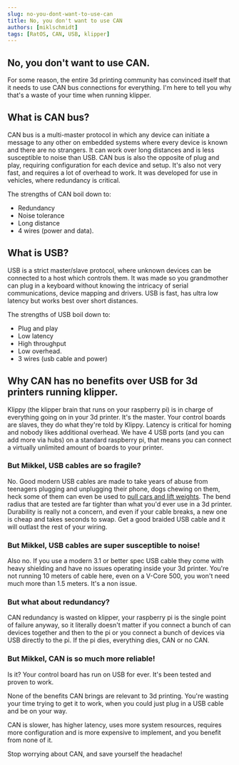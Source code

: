 ```yaml
---
slug: no-you-dont-want-to-use-can
title: No, you don't want to use CAN
authors: [miklschmidt]
tags: [RatOS, CAN, USB, klipper]
---
```


## No, you don't want to use CAN.

For some reason, the entire 3d printing community has convinced itself that it needs to use CAN bus connections for everything. I'm here to tell you why that's a waste of your time when running klipper.

## What is CAN bus?

CAN bus is a multi-master protocol in which any device can initiate a message to any other on embedded systems where every device is known and there are no strangers. It can work over long distances and is less susceptible to noise than USB.
CAN bus is also the opposite of plug and play, requiring configuration for each device and setup. It's also not very fast, and requires a lot of overhead to work. It was developed for use in vehicles, where redundancy is critical.

The strengths of CAN boil down to:

-   Redundancy
-   Noise tolerance
-   Long distance
-   4 wires (power and data).

## What is USB?

USB is a strict master/slave protocol, where unknown devices can be connected to a host which controls them. It was made so you grandmother can plug in a keyboard without knowing the intricacy of serial communications, device mapping and drivers. USB is fast, has ultra low latency but works best over short distances.

The strengths of USB boil down to:

-   Plug and play
-   Low latency
-   High throughput
-   Low overhead.
-   3 wires (usb cable and power)

## Why CAN has no benefits over USB for 3d printers running klipper.

Klippy (the klipper brain that runs on your raspberry pi) is in charge of everything going on in your 3d printer. It's the master. Your control boards are slaves, they do what they're told by Klippy. Latency is critical for homing and nobody likes additional overhead.
We have 4 USB ports (and you can add more via hubs) on a standard raspberry pi, that means you can connect a virtually unlimited amount of boards to your printer.

### But Mikkel, USB cables are so fragile?

No. Good modern USB cables are made to take years of abuse from teenagers plugging and unplugging their phone, dogs chewing on them, heck some of them can even be used to [pull cars and lift weights](https://www.indiegogo.com/projects/zus-super-duty-charging-cable-lifetime-guarantee/). The bend radius that are tested are far tighter than what you'd ever use in a 3d printer. Durability is really not a concern, and even if your cable breaks, a new one is cheap and takes seconds to swap. Get a good braided USB cable and it will outlast the rest of your wiring.

### But Mikkel, USB cables are super susceptible to noise!

Also no. If you use a modern 3.1 or better spec USB cable they come with heavy shielding and have no issues operating inside your 3d printer. You're not running 10 meters of cable here, even on a V-Core 500, you won't need much more than 1.5 meters. It's a non issue.

### But what about redundancy?

CAN redundancy is wasted on klipper, your raspberry pi is the single point of failure anyway, so it literally doesn't matter if you connect a bunch of can devices together and then to the pi or you connect a bunch of devices via USB directly to the pi. If the pi dies, everything dies, CAN or no CAN.

### But Mikkel, CAN is so much more reliable!

Is it? Your control board has run on USB for ever. It's been tested and proven to work.

None of the benefits CAN brings are relevant to 3d printing. You're wasting your time trying to get it to work, when you could just plug in a USB cable and be on your way.

CAN is slower, has higher latency, uses more system resources, requires more configuration and is more expensive to implement, and you benefit from none of it.

Stop worrying about CAN, and save yourself the headache!
